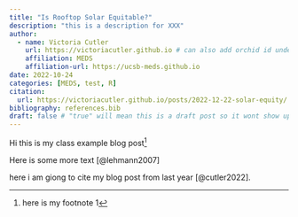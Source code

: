 ```yaml
---
title: "Is Rooftop Solar Equitable?"
description: "this is a description for XXX"
author:
  - name: Victoria Cutler
    url: https://victoriacutler.github.io # can also add orchid id under here
    affiliation: MEDS 
    affiliation-url: https://ucsb-meds.github.io
date: 2022-10-24
categories: [MEDS, test, R]
citation:
  url: https://victoriacutler.github.io/posts/2022-12-22-solar-equity/
bibliography: references.bib
draft: false # "true" will mean this is a draft post so it wont show up on my site
---
```


Hi this is my class example blog post[^1]

[^1]: here is my footnote 1

Here is some more text [@lehmann2007]

here i am giong to cite my blog post from last year [@cutler2022].
